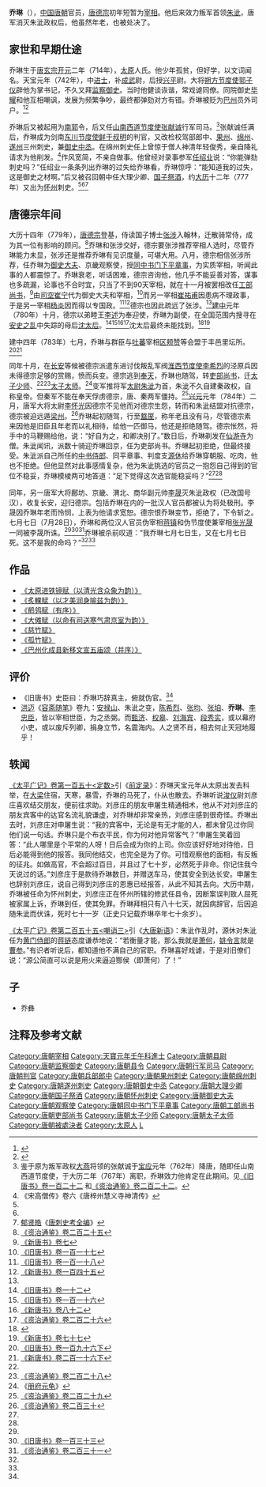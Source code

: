 {{Infobox person
|name        = 喬琳
|image       = 
|image_size  = 
|caption     = 
|birth_date  =714年8月21日？
|birth_place = [[唐朝|唐朝]]
|death_date  =784年7月28日
|death_place = [[唐朝|唐朝]]
|occupation  = [[唐朝|唐朝]]官员
}}

'''乔琳'''（{{bd|714年|8月21日|784年|7月28日|catIdx=Q}}），[[中国|中国]][[唐朝|唐朝]]官员，[[唐德宗|唐德宗]]初年短暂为[[宰相|宰相]]。他后来效力叛军首领[[朱泚|朱泚]]，唐军消灭朱泚政权后，他虽然年老，也被处决了。

== 家世和早期仕途 ==
乔琳生于[[唐玄宗|唐玄宗]][[开元|开元]]二年（714年），[[太原|太原]]人氏。他少年孤贫，但好学，以文词闻名。天宝元年（742年），中[[进士|进士]]，补[[成武|成武]]尉，后授[[兴平|兴平]]尉。大将[[朔方节度使|朔方节度使]][[郭子仪|郭子仪]]辟他为掌书记，不久又拜[[监察御史|监察御史]]。当时他健谈诙谐，常戏谑同僚。同院御史[[毕耀|毕耀]]和他互相嘲讽，发展为频繁争吵，最终都弹劾对方有错。乔琳被贬为[[巴州_(四川)|巴州]]员外司户。<ref name=BT127>{{Cite web |url=http://www.sidneyluo.net/a/a16/127.htm |title=《旧唐书》卷一百二十七 |accessdate=2013-10-19 |archive-date=2013-10-20 |archive-url=https://web.archive.org/web/20131020062925/http://www.sidneyluo.net/a/a16/127.htm |dead-url=no }}</ref><ref name=NBT224-2>{{Cite web |url=http://www.sidneyluo.net/a/a17/224b.htm |title=《新唐书》卷二百二十四下 |accessdate=2013-10-19 |archive-date=2013-10-20 |archive-url=https://web.archive.org/web/20131020062923/http://www.sidneyluo.net/a/a17/224b.htm |dead-url=no }}</ref>

乔琳后又被起用为[[南郭|南郭]]令，后又任[[山南西道节度使|山南西道节度使]][[张献诚|张献诚]]行军司马。<ref>鉴于原为叛军政权[[燕_(安史之乱)|大燕]]将领的张献诚于[[宝应_(唐朝)|宝应]]元年（762年）降唐，随即任山南西道节度使，于大历二年（767年）离职，乔琳效力他肯定在此期间。见[http://www.sidneyluo.net/a/a16/122.htm 《旧唐书》卷一百二十二] {{Wayback|url=http://www.sidneyluo.net/a/a16/122.htm |date=20080621214340 }}和[[:s:資治通鑑/卷222|《资治通鉴》卷二百二十二]]。</ref>张献诚任满后，乔琳成为剑南[[东川节度使|东川节度使]][[鲜于叔明|鲜于叔明]]的判官，又改检校驾部郎中、[[果州|果州]]、[[绵州|绵州]]、[[遂州|遂州]]三州刺史，兼[[御史中丞|御史中丞]]。在绵州刺史任上曾惊于僧人神清年轻俊秀，亲自降礼请求为他削发。<ref>《宋高僧传》卷六《唐梓州慧义寺神清传》</ref>作风宽简，不亲自做事。他曾经对录事参军[[任绍业|任绍业]]说：“你能弹劾刺史吗？”任绍业一条条列出乔琳的过失给乔琳看，乔琳惊呼：“能知道我的过失，这是御史之材啊。”后又被召回朝中任大理少卿、[[国子祭酒|国子祭酒]]，约[[大历|大历]]十二年（777年）又出为[[怀州|怀州]]刺史。<ref name=BT127/><ref name=NBT224-2/><ref>[[郁贤皓|郁贤皓]]《[[唐刺史考全编|唐刺史考全编]]》</ref>

== 唐德宗年间 ==
大历十四年（779年），[[唐德宗|唐德宗]]登基，侍读国子博士[[张涉|张涉]]入翰林，迁散骑常侍，成为其一位有影响的顾问。<ref>[[:s:資治通鑑/卷225|《资治通鉴》卷二百二十五]]</ref>乔琳和张涉交好，德宗要张涉推荐宰相人选时，尽管乔琳能力未显，张涉还是推荐乔琳有见识度量，可堪大用。八月，德宗相信张涉所荐，任乔琳为[[御史大夫|御史大夫]]、京畿观察使，授[[同中书门下平章事|同中书门下平章事]]，为实质宰相，听闻此事的人都震惊了。乔琳衰老，听话困难，德宗咨询他，他几乎不能妥善对答，谋事也多疏漏，论事也不合时宜，只当了不到90天宰相，就在十一月被罢相改任[[工部尚书|工部尚书]]，<ref>[[:s:新唐书/卷7|《新唐书》卷七]]</ref>由[[司空|司空]][[崔宁_(唐朝)|崔宁]]代为御史大夫和宰相，<ref>[[:s:旧唐书/卷117|《旧唐书》卷一百一十七]]</ref>而另一宰相[[崔祐甫|崔祐甫]]因患病不理政事，于是另一宰相[[杨炎|杨炎]]因而得以专国政。<ref>[[:s:旧唐书/卷118|《旧唐书》卷一百一十八]]</ref><ref>[[:s:新唐书/卷145|《新唐书》卷一百四十五]]</ref>德宗也因此疏远了张涉。<ref name=NBT224-2/>[[建中_(唐朝)|建中]]元年（780年）十月，德宗以弟睦王[[李述_(唐)|李述]]为奉迎使，乔琳为副使，在全国范围内搜寻在[[安史之乱|安史之乱]]中失踪的母后[[睿真皇太后|沈太后]]。<ref name=BT12>[[:s:旧唐书/卷12|《旧唐书》卷一十二]]</ref><ref>[[:s:旧唐书/卷116|《旧唐书》卷一百一十六]]</ref><ref>[[:s:新唐书/卷82|《新唐书》卷八十二]]</ref><ref>[[:s:資治通鑑/卷226|《资治通鉴》卷二百二十六]]</ref>沈太后最终未能找到。<ref>{{Cite web |url=http://www.sidneyluo.net/a/a16/052.htm |title=《旧唐书》卷五十二 |accessdate=2013-10-19 |archive-date=2008-09-21 |archive-url=https://web.archive.org/web/20080921035212/http://www.sidneyluo.net/a/a16/052.htm |dead-url=yes }}</ref><ref>[[:s:新唐书/卷77|《新唐书》卷七十七]]</ref>

建中四年（783年）七月，乔琳与群臣与[[吐蕃|吐蕃]]宰相[[区颊赞|区颊赞]]等会盟于丰邑里坛所。<ref>[[:s:旧唐书/卷196下|《旧唐书》卷一百九十六下]]</ref><ref>[[:s:新唐书/卷216下|《新唐书》卷二百一十六下]]</ref>

同年十月，在[[长安|长安]]等候被德宗派遣东进讨伐叛乱军阀[[淮西节度使|淮西节度使]][[李希烈|李希烈]]的泾原兵因未得德宗足够的赏赐，愤而兵变。德宗逃到[[奉天|奉天]]，乔琳也随驾，转[[吏部尚书|吏部尚书]]，迁[[太子少师|太子少师]]、<ref name=BT127/><ref>[[:s:資治通鑑/卷228|《资治通鉴》卷二百二十八]]</ref>[[太子太师|太子太师]]。<ref>《[[册府元龟|册府元龟]]》</ref>变军推将军[[太尉|太尉]][[朱泚|朱泚]]为首，朱泚不久自建秦政权，自称皇帝。但秦军不能在奉天俘虏德宗，唐、秦两军僵持。<ref>[[:s:資治通鑑/卷229|《资治通鉴》卷二百二十九]]</ref>[[兴元|兴元]]元年（784年）二月，唐军大将太尉[[李怀光|李怀光]]因德宗不见他而对德宗生怨，转而和朱泚结盟对抗德宗，德宗被迫远遁[[梁州|梁州]]。<ref>[[:s:資治通鑑/卷230|《资治通鉴》卷二百三十]]</ref>乔琳起初随驾，行至[[盩厔|盩厔]]，称年老且没有马，尽管德宗素来因他是旧臣且年老而以礼相待，给他一匹御马，他还是拒绝随驾。德宗怅然，将手中的马鞭赐给他，说：“好自为之，和卿决别了。”数日后，乔琳剃发在[[仙游寺|仙游寺]]为僧。朱泚闻讯，派数十骑迎乔琳回京，任为吏部尚书。乔琳起初拒绝，但最终接受。朱泚派自己所任的[[中书侍郎|中书侍郎]]、同平章事、判度支[[源休|源休]]给乔琳穿朝服、吃肉，他也不拒绝。但他显然对此事感情复杂，他为朱泚挑选的官员之一抱怨自己得到的官位不稳妥，乔琳模棱两可地答道：“足下觉得这次选官能稳妥吗？”<ref name=BT127/><ref name=NBT224-2/>

同年，另一唐军大将鄜坊、京畿、渭北、商华副元帅[[李晟|李晟]]灭朱泚政权（已改国号汉），收复长安，迎归德宗。包括乔琳在内的一批汉人官员都被认为将处极刑。李晟因乔琳年老而怜悯，上表为他请求宽恕。德宗恨乔琳变节，拒绝了，下令斩之。七月七日（7月28日），乔琳和两位汉人官员伪宰相[[蒋镇|蒋镇]]和伪节度使兼宰相[[张光晟|张光晟]]一同被李晟所诛。<ref name=BT12/><ref>[[:s:旧唐书/卷133|《旧唐书》卷一百三十三]]</ref><ref>[[:s:資治通鑑/卷231|《资治通鉴》卷二百三十一]]</ref>乔琳被杀前叹道：“我乔琳七月七日生，又在七月七日死。这不是我的命吗？”<ref name=BT127/><ref name=NBT224-2/>

== 作品 ==
*[[:s:太原进铁镜赋（以清光含众象为韵）|《太原进铁镜赋（以清光含众象为韵）》]]
*[[:s:炙輠赋（以才美润身喻兹为韵）|《炙輠赋（以才美润身喻兹为韵）》]]
*[[:s:鹡鸰赋（有序）|《鹡鸰赋（有序）》]]
*[[:s:大傩赋（以命有司送寒气肃京室为韵）|《大傩赋（以命有司送寒气肃京室为韵）》]]
*[[:s:慈竹赋|《慈竹赋》]]
*[[:s:孤竹赋|《孤竹赋》]]
*[[:s:巴州化成县新移文宣五庙颂（并序）|《巴州化成县新移文宣五庙颂（并序）》]]

== 评价 ==
*《旧唐书》史臣曰：乔琳巧辞真主，俯就伪官。<ref name=BT127/>
*[[洪迈|洪迈]]《[[容斋随笔|容斋随笔]]》卷九：[[安禄山|安禄山]]、朱泚之变，[[陈希烈|陈希烈]]、[[张均|张均]]、[[张垍|张垍]]、'''乔琳'''、[[李忠臣|李忠臣]]，皆以宰相世臣，为之丞弼。而[[甄济|甄济]]、[[权皋|权皋]]、[[刘海宾|刘海宾]]、[[段秀实|段秀实]]，或以幕府小吏，或以废斥列卿，捐身立节，名震海内。人之贤不肖，相去何止天冠地履乎！

== 轶闻 ==
[[:s:太平广记/卷第150|《太平广记》卷第一百五十<定数>]]引《[[前定录|前定录]]》：乔琳天宝元年从太原出发去科举，在[[大梁|大梁]]住宿，天寒，暴雪，乔琳的马死了，仆从也散去。乔琳听说[[浚仪|浚仪]]尉刘彦庄喜欢结交朋友，便前往求助。刘彦庄的朋友申屠生精通相术，他从不对刘彦庄的朋友宾客中的达官名流礼貌谦虚，对乔琳却非常亲热，刘彦庄感到很奇怪。乔琳出去时，刘彦庄对申屠生说：“我的宾客中，无论是有无才能的人，都未曾见过你同他们说一句话。乔琳只是个布衣平民，你为何对他异常客气？”申屠生笑着回答：“此人哪里是个平常的人呀！日后会成为你的上司。你应该好好地对待他，日后必能得到他的报答。我同他结交，也完全是为了你。可惜观察他的面相，有反叛的征兆。如做高官，不会超过百日，并且过了七十岁，必然死于非命。你记住我今天说过的话。”刘彦庄于是款待乔琳数日，并赠送车马，使其安全到达长安。申屠生也辞别刘彦庄，说自己得到刘彦庄的恩惠已经报答，从此不知其去向。大历中期，乔琳被任命为怀州刺史，刘彦庄正在怀州所辖的修武任县令，因断案误判致人屈死被家属上诉，乔琳到任，使其免罪。乔琳拜相只有八十七天，就因病辞官，后因追随朱泚而伏诛，死时七十一岁（正史只记载乔琳卒年七十余岁）。

[[:s:太平广记/卷第255|《太平广记》卷第二百五十五<嘲诮三>]]引《[[大唐新语|大唐新语]]》：朱泚作乱时，源休对朱泚任为[[黄门侍郎|黄门侍郎]]的[[蒋链|蒋链]]态度谦恭地说：“若衡量才能，那么我就是[[萧何|萧何]]，[[姚令言|姚令言]]就是[[曹参|曹参]]。”有识者听说后，都知道他不满自己的官职。乔琳喜好戏谑，于是对旧僚们说：“源公简直可以说是用火来逼迫酂侯（即萧何）了！”

== 子 ==
*乔彝

== 注释及参考文献 ==
{{reflist|2}}

{{DEFAULTSORT:Q}}
[[Category:唐朝宰相|Category:唐朝宰相]]
[[Category:天寶元年壬午科進士|Category:天寶元年壬午科進士]]
[[Category:唐朝县尉|Category:唐朝县尉]]
[[Category:唐朝监察御史|Category:唐朝监察御史]]
[[Category:唐朝县令|Category:唐朝县令]]
[[Category:唐朝行军司马|Category:唐朝行军司马]]
[[Category:唐朝判官|Category:唐朝判官]]
[[Category:唐朝兵部郎中|Category:唐朝兵部郎中]]
[[Category:唐朝果州刺史|Category:唐朝果州刺史]]
[[Category:唐朝绵州刺史|Category:唐朝绵州刺史]]
[[Category:唐朝遂州刺史|Category:唐朝遂州刺史]]
[[Category:唐朝御史中丞|Category:唐朝御史中丞]]
[[Category:唐朝大理少卿|Category:唐朝大理少卿]]
[[Category:唐朝国子祭酒|Category:唐朝国子祭酒]]
[[Category:唐朝怀州刺史|Category:唐朝怀州刺史]]
[[Category:唐朝御史大夫|Category:唐朝御史大夫]]
[[Category:唐朝观察使|Category:唐朝观察使]]
[[Category:唐朝同中书门下平章事|Category:唐朝同中书门下平章事]]
[[Category:唐朝工部尚书|Category:唐朝工部尚书]]
[[Category:唐朝吏部尚书|Category:唐朝吏部尚书]]
[[Category:唐朝太子少师|Category:唐朝太子少师]]
[[Category:唐朝太子太师|Category:唐朝太子太师]]
[[Category:唐朝被處決者|Category:唐朝被處決者]]
[[Category:太原人|Category:太原人]]
[[Category:乔姓|L]]